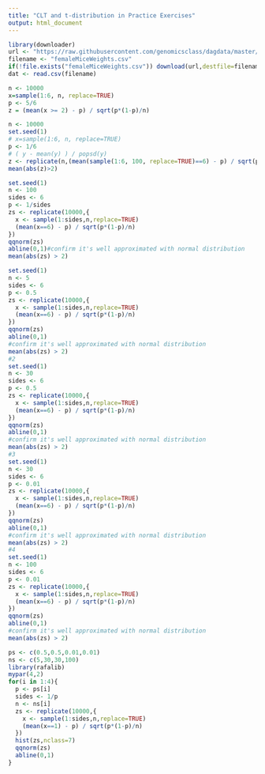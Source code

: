 ```yaml
---
title: "CLT and t-distribution in Practice Exercises"
output: html_document
---
```

```r
library(downloader)
url <- "https://raw.githubusercontent.com/genomicsclass/dagdata/master/inst/extdata/femaleMiceWeights.csv"
filename <- "femaleMiceWeights.csv"
if(!file.exists("femaleMiceWeights.csv")) download(url,destfile=filename)
dat <- read.csv(filename)
```

```r
n <- 10000
x=sample(1:6, n, replace=TRUE)
p <- 5/6
z = (mean(x >= 2) - p) / sqrt(p*(1-p)/n)
```

```r
n <- 10000
set.seed(1)
# x=sample(1:6, n, replace=TRUE)
p <- 1/6
# ( y - mean(y) ) / popsd(y)
z <- replicate(n,(mean(sample(1:6, 100, replace=TRUE)==6) - p) / sqrt(p*(1-p)/100))
mean(abs(z)>2)
```

```r
set.seed(1)
n <- 100
sides <- 6
p <- 1/sides
zs <- replicate(10000,{
  x <- sample(1:sides,n,replace=TRUE)
  (mean(x==6) - p) / sqrt(p*(1-p)/n)
}) 
qqnorm(zs)
abline(0,1)#confirm it's well approximated with normal distribution
mean(abs(zs) > 2)
```

```r
set.seed(1)
n <- 5
sides <- 6
p <- 0.5
zs <- replicate(10000,{
  x <- sample(1:sides,n,replace=TRUE)
  (mean(x==6) - p) / sqrt(p*(1-p)/n)
}) 
qqnorm(zs)
abline(0,1)
#confirm it's well approximated with normal distribution
mean(abs(zs) > 2)
#2
set.seed(1)
n <- 30
sides <- 6
p <- 0.5
zs <- replicate(10000,{
  x <- sample(1:sides,n,replace=TRUE)
  (mean(x==6) - p) / sqrt(p*(1-p)/n)
}) 
qqnorm(zs)
abline(0,1)
#confirm it's well approximated with normal distribution
mean(abs(zs) > 2)
#3
set.seed(1)
n <- 30
sides <- 6
p <- 0.01
zs <- replicate(10000,{
  x <- sample(1:sides,n,replace=TRUE)
  (mean(x==6) - p) / sqrt(p*(1-p)/n)
}) 
qqnorm(zs)
abline(0,1)
#confirm it's well approximated with normal distribution
mean(abs(zs) > 2)
#4
set.seed(1)
n <- 100
sides <- 6
p <- 0.01
zs <- replicate(10000,{
  x <- sample(1:sides,n,replace=TRUE)
  (mean(x==6) - p) / sqrt(p*(1-p)/n)
}) 
qqnorm(zs)
abline(0,1)
#confirm it's well approximated with normal distribution
mean(abs(zs) > 2)
```

```r
ps <- c(0.5,0.5,0.01,0.01)
ns <- c(5,30,30,100)
library(rafalib)
mypar(4,2)
for(i in 1:4){
  p <- ps[i]
  sides <- 1/p
  n <- ns[i]
  zs <- replicate(10000,{
  	x <- sample(1:sides,n,replace=TRUE)
  	(mean(x==1) - p) / sqrt(p*(1-p)/n)
  }) 
  hist(zs,nclass=7)
  qqnorm(zs)
  abline(0,1)
}
```

